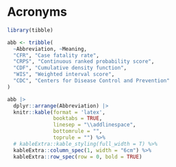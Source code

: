 # Acronyms {-}

```r

library(tibble)

abb <- tribble(
  ~Abbreviation, ~Meaning,
  "CFR", "Case fatality rate",
  "CRPS", "Continuous ranked probability score",
  "CDF", "Cumulative density function",
  "WIS", "Weighted interval score",
  "CDC", "Centers for Disease Control and Prevention"
)

abb |>
  dplyr::arrange(Abbreviation) |>
  knitr::kable(format = 'latex', 
               booktabs = TRUE, 
               linesep = "\\addlinespace", 
               bottomrule = "", 
               toprule = "") %>%
  # kableExtra::kable_styling(full_width = T) %>%
  kableExtra::column_spec(1, width = "6cm") %>%
  kableExtra::row_spec(row = 0, bold = TRUE)
```


\clearpage

\setcounter{tocdepth}{1}
\tableofcontents
